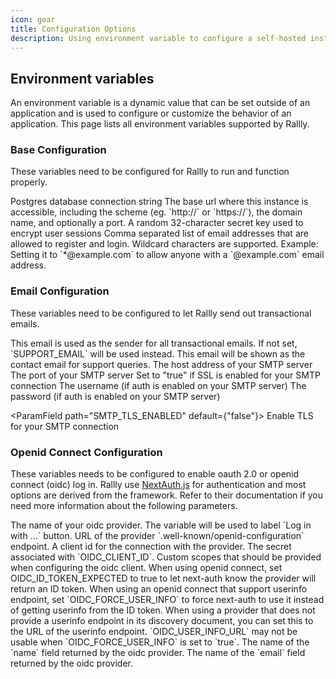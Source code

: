 ```yaml
---
icon: gear
title: Configuration Options
description: Using environment variable to configure a self-hosted instance of Rallly.
---
```


## Environment variables

An environment variable is a dynamic value that can be set outside of an application and is used to configure or customize the behavior of an application.
This page lists all environment variables supported by Rallly.

### Base Configuration

These variables need to be configured for Rallly to run and function properly.

<ParamField path="DATABASE_URL" required>
  Postgres database connection string
</ParamField>

<ParamField path="NEXT_PUBLIC_BASE_URL" required>
  The base url where this instance is accessible, including the scheme (eg.
  `http://` or `https://`), the domain name, and optionally a port.
</ParamField>

<ParamField path="SECRET_PASSWORD" required>
  A random 32-character secret key used to encrypt user sessions
</ParamField>

<ParamField path="ALLOWED_EMAILS">
  Comma separated list of email addresses that are allowed to register and
  login. Wildcard characters are supported. Example: Setting it to
  `*@example.com` to allow anyone with a `@example.com` email address.
</ParamField>

### Email Configuration

These variables need to be configured to let Rallly send out transactional emails.

<ParamField path="NOREPLY_EMAIL">
  This email is used as the sender for all transactional emails. If not set,
  `SUPPORT_EMAIL` will be used instead.
</ParamField>

<ParamField path="SUPPORT_EMAIL" required>
  This email will be shown as the contact email for support queries.
</ParamField>

<ParamField path="SMTP_HOST" required>
  The host address of your SMTP server
</ParamField>

<ParamField path="SMTP_PORT" default="25 or 465">
  The port of your SMTP server
</ParamField>

<ParamField path="SMTP_SECURE" default="false">
  Set to "true" if SSL is enabled for your SMTP connection
</ParamField>

<ParamField path="SMTP_USER" default="">
  The username (if auth is enabled on your SMTP server)
</ParamField>

<ParamField path="SMTP_PWD" default="">
  The password (if auth is enabled on your SMTP server)
</ParamField>

<ParamField path="SMTP_TLS_ENABLED" default={"false"}>
  Enable TLS for your SMTP connection
</ParamField>

### Openid Connect Configuration

These variables needs to be configured to enable oauth 2.0 or openid connect (oidc) log in.
Rallly use [NextAuth.js](https://next-auth.js.org/) for authentication and most options are derived from the framework.
Refer to their documentation if you need more information about the following parameters.

<ParamField path="OIDC_NAME">
  The name of your oidc provider. The variable will be used to label `Log in
  with ...` button.
</ParamField>

<ParamField path="OIDC_DISCOVERY_URL">
  URL of the provider `.well-known/openid-configuration` endpoint.
</ParamField>

<ParamField path="OIDC_CLIENT_ID">
  A client id for the connection with the provider.
</ParamField>

<ParamField path="OIDC_CLIENT_SECRET">
  The secret associated with `OIDC_CLIENT_ID`.
</ParamField>

<ParamField path="OIDC_SCOPES" default="openid email profile">
  Custom scopes that should be provided when configuring the oidc client.
</ParamField>

<ParamField path="OIDC_ID_TOKEN_EXPECTED" default="true">
  When using openid connect, set OIDC_ID_TOKEN_EXPECTED to true to let next-auth
  know the provider will return an ID token.
</ParamField>

<ParamField path="OIDC_FORCE_USER_INFO" default="false">
  When using an openid connect that support userinfo endpoint, set
  `OIDC_FORCE_USER_INFO` to force next-auth to use it instead of getting
  userinfo from the ID token.
</ParamField>

<ParamField path="OIDC_USER_INFO_URL">
  When using a provider that does not provide a userinfo endpoint in its
  discovery document, you can set this to the URL of the userinfo endpoint.
  `OIDC_USER_INFO_URL` may not be usable when `OIDC_FORCE_USER_INFO` is set to
  `true`.
</ParamField>

<ParamField path="OIDC_NAME_CLAIM" default="name">
  The name of the `name` field returned by the oidc provider.
</ParamField>

<ParamField path="OIDC_EMAIL_CLAIM" default="email">
  The name of the `email` field returned by the oidc provider.
</ParamField>

